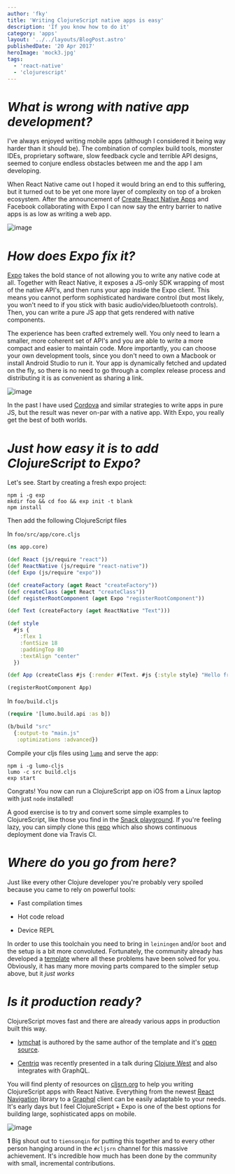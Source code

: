 ```yaml
---
author: 'fky'
title: 'Writing ClojureScript native apps is easy'
description: 'If you know how to do it'
category: 'apps'
layout: '../../layouts/BlogPost.astro'
publishedDate: '20 Apr 2017'
heroImage: 'mock3.jpg'
tags:
  - 'react-native'
  - 'clojurescript'
---
```



# _What is wrong with native app development?_

I've always enjoyed writing mobile apps (although I considered it being
way harder than it should be). The combination of complex build tools,
monster IDEs, proprietary software, slow feedback cycle and terrible API
designs, seemed to conjure endless obstacles between me and the app I am
developing.

When React Native came out I hoped it would bring an end to this
suffering, but it turned out to be yet one more layer of complexity on
top of a broken ecosystem. After the announcement of [Create React
Native
Apps](https://facebook.github.io/react-native/blog/2017/03/13/introducing-create-react-native-app.html)
and Facebook collaborating with Expo I can now say the entry barrier to
native apps is as low as writing a web app.


<Image alt='image' src={rn} />

# _How does Expo fix it?_

[Expo](https://docs.expo.io/) takes the bold stance of not allowing you
to write any native code at all. Together with React Native, it exposes
a JS-only SDK wrapping of most of the native API's, and then runs your
app inside the Expo client. This means you cannot perform sophisticated
hardware control (but most likely, you won't need to if you stick with
basic audio/video/bluetooth controls). Then, you can write a pure JS app
that gets rendered with native components.

The experience has been crafted extremely well. You only need to learn a
smaller, more coherent set of API's and you are able to write a more
compact and easier to maintain code. More importantly, you can choose
your own development tools, since you don't need to own a Macbook or
install Android Studio to run it. Your app is dynamically fetched and
updated on the fly, so there is no need to go through a complex release
process and distributing it is as convenient as sharing a link.


<Image alt='image' src={fr} />

In the past I have used [Cordova](https://cordova.apache.org/) and
similar strategies to write apps in pure JS, but the result was never
on-par with a native app. With Expo, you really get the best of both
worlds.

# _Just how easy it is to add ClojureScript to Expo?_

Let's see. Start by creating a fresh expo project:

    npm i -g exp
    mkdir foo && cd foo && exp init -t blank
    npm install

Then add the following ClojureScript files

In `foo/src/app/core.cljs`

```clj
(ns app.core)

(def React (js/require "react"))
(def ReactNative (js/require "react-native"))
(def Expo (js/require "expo"))

(def createFactory (aget React "createFactory"))
(def createClass (aget React "createClass"))
(def registerRootComponent (aget Expo "registerRootComponent"))

(def Text (createFactory (aget ReactNative "Text")))

(def style
  #js {
    :flex 1
    :fontSize 18
    :paddingTop 80
    :textAlign "center"
  })

(def App (createClass #js {:render #(Text. #js {:style style} "Hello from Cljs")}))

(registerRootComponent App)
```

In `foo/build.cljs`

```clj
(require '[lumo.build.api :as b])

(b/build "src"
  {:output-to "main.js"
   :optimizations :advanced})
```

Compile your cljs files using
[`lumo`](https://anmonteiro.com/2017/02/compiling-clojurescript-projects-without-the-jvm/)
and serve the app:

    npm i -g lumo-cljs
    lumo -c src build.cljs
    exp start

Congrats! You now can run a ClojureScript app on iOS from a Linux laptop
with just `node` installed!

A good exercise is to try and convert some simple examples to
ClojureScript, like those you find in the [Snack
playground](https://blog.expo.io/sketch-a-playground-for-react-native-16b2401f44a2).
If you're feeling lazy, you can simply clone this
[repo](https://github.com/frankiesardo/lumo-expo) which also shows
continuous deployment done via Travis CI.

# _Where do you go from here?_

Just like every other Clojure developer you're probably very spoiled
because you came to rely on powerful tools:

- Fast compilation times

- Hot code reload

- Device REPL

In order to use this toolchain you need to bring in `leiningen` and/or
`boot` and the setup is a bit more convoluted. Fortunately, the
community already has developed a
[template](https://github.com/tiensonqin/exponent-cljs-template) where
all these problems have been solved for you. Obviously, it has many more
moving parts compared to the simpler setup above, but it _just works_

# _Is it production ready?_

ClojureScript moves fast and there are already various apps in
production built this way.

- [lymchat](http://www.lymchat.com/) is authored by the same author of
  the template and it's [open
  source](https://github.com/tiensonqin/lymchat-exp).

- [Centriq](https://www.centriqhome.com/) was recently presented in a
  talk during [Clojure
  West](https://www.youtube.com/watch?v=tHQAMrShHu8) and also
  integrates with GraphQL.

You will find plenty of resources on [cljsrn.org](http://cljsrn.org/) to
help you writing ClojureScript apps with React Native. Everything from
the newest [React Navigation](https://github.com/vikeri/re-navigate)
library to a [Graphql](https://github.com/retro/graphql-builder) client
can be easily adaptable to your needs. It's early days but I feel
ClojureScript + Expo is one of the best options for building large,
sophisticated apps on mobile.


<Image alt='image' src={m} />

**1** Big shout out to `tiensonqin` for putting this together and to
every other person hanging around in the `#cljsrn` channel for this
massive achievement. It's incredible how much has been done by the
community with small, incremental contributions.
